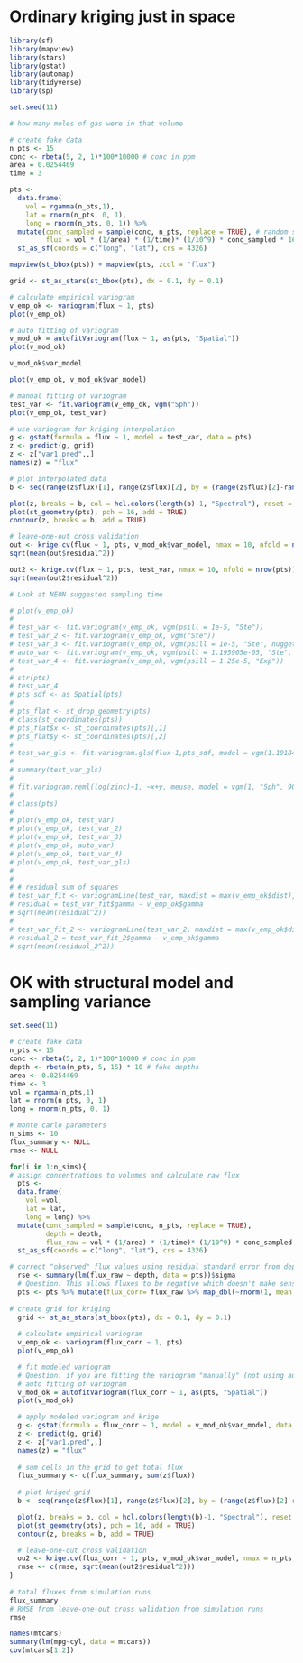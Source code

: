# Ordinary kriging just in space

```r
library(sf)
library(mapview)
library(stars)
library(gstat)
library(automap)
library(tidyverse)
library(sp)

set.seed(11)

# how many moles of gas were in that volume 

# create fake data
n_pts <- 15
conc <- rbeta(5, 2, 1)*100*10000 # conc in ppm 
area = 0.0254469
time = 3

pts <-
  data.frame(
    vol = rgamma(n_pts,1),
    lat = rnorm(n_pts, 0, 1),
    long = rnorm(n_pts, 0, 1)) %>% 
  mutate(conc_sampled = sample(conc, n_pts, replace = TRUE), # random sampling of conc vector
         flux = vol * (1/area) * (1/time)* (1/10^9) * conc_sampled * 16.04 * (1/0.0821)* (1/293.15)) %>% 
  st_as_sf(coords = c("long", "lat"), crs = 4326)

mapview(st_bbox(pts)) + mapview(pts, zcol = "flux")

grid <- st_as_stars(st_bbox(pts), dx = 0.1, dy = 0.1)

# calculate empirical variogram
v_emp_ok <- variogram(flux ~ 1, pts)
plot(v_emp_ok)

# auto fitting of variogram
v_mod_ok = autofitVariogram(flux ~ 1, as(pts, "Spatial"))
plot(v_mod_ok)

v_mod_ok$var_model

plot(v_emp_ok, v_mod_ok$var_model)

# manual fitting of variogram
test_var <- fit.variogram(v_emp_ok, vgm("Sph"))
plot(v_emp_ok, test_var)

# use variogram for kriging interpolation
g <- gstat(formula = flux ~ 1, model = test_var, data = pts)
z <- predict(g, grid)
z <- z["var1.pred",,]
names(z) = "flux"

# plot interpolated data
b <- seq(range(z$flux)[1], range(z$flux)[2], by = (range(z$flux)[2]-range(z$flux)[1])/10)

plot(z, breaks = b, col = hcl.colors(length(b)-1, "Spectral"), reset = FALSE)
plot(st_geometry(pts), pch = 16, add = TRUE)
contour(z, breaks = b, add = TRUE)

# leave-one-out cross validation 
out <- krige.cv(flux ~ 1, pts, v_mod_ok$var_model, nmax = 10, nfold = nrow(pts))
sqrt(mean(out$residual^2))

out2 <- krige.cv(flux ~ 1, pts, test_var, nmax = 10, nfold = nrow(pts))
sqrt(mean(out2$residual^2))

# Look at NEON suggested sampling time 

```

```r
# plot(v_emp_ok)
# 
# test_var <- fit.variogram(v_emp_ok, vgm(psill = 1e-5, "Ste"))
# test_var_2 <- fit.variogram(v_emp_ok, vgm("Ste"))
# test_var_3 <- fit.variogram(v_emp_ok, vgm(psill = 1e-5, "Ste", nugget = 1e-7))
# auto_var <- fit.variogram(v_emp_ok, vgm(psill = 1.195905e-05, "Ste", range = 89.90412, kappa = 10))
# test_var_4 <- fit.variogram(v_emp_ok, vgm(psill = 1.25e-5, "Exp"))
# 
# str(pts)
# test_var_4
# pts_sdf <- as_Spatial(pts)
# 
# pts_flat <- st_drop_geometry(pts)
# class(st_coordinates(pts))
# pts_flat$x <- st_coordinates(pts)[,1]
# pts_flat$y <- st_coordinates(pts)[,2]
# 
# test_var_gls <- fit.variogram.gls(flux~1,pts_sdf, model = vgm(1.191844e-05, "Sph", 45), maxiter = 20, plot = F)
# 
# summary(test_var_gls)
# 
# fit.variogram.reml(log(zinc)~1, ~x+y, meuse, model = vgm(1, "Sph", 900,1))
# 
# class(pts)
# 
# plot(v_emp_ok, test_var)
# plot(v_emp_ok, test_var_2)
# plot(v_emp_ok, test_var_3)
# plot(v_emp_ok, auto_var)
# plot(v_emp_ok, test_var_4)
# plot(v_emp_ok, test_var_gls)
# 
# 
# # residual sum of squares 
# test_var_fit <- variogramLine(test_var, maxdist = max(v_emp_ok$dist), dist_vector = v_emp_ok$dist)
# residual = test_var_fit$gamma - v_emp_ok$gamma
# sqrt(mean(residual^2))
# 
# test_var_fit_2 <- variogramLine(test_var_2, maxdist = max(v_emp_ok$dist), dist_vector = v_emp_ok$dist)
# residual_2 = test_var_fit_2$gamma - v_emp_ok$gamma
# sqrt(mean(residual_2^2))
```

# OK with structural model and sampling variance
```r
set.seed(11)

# create fake data
n_pts <- 15
conc <- rbeta(5, 2, 1)*100*10000 # conc in ppm 
depth <- rbeta(n_pts, 5, 15) * 10 # fake depths
area <- 0.0254469
time <- 3
vol = rgamma(n_pts,1)
lat = rnorm(n_pts, 0, 1)
long = rnorm(n_pts, 0, 1)

# monte carlo parameters
n_sims <- 10
flux_summary <- NULL
rmse <- NULL

for(i in 1:n_sims){
# assign concentrations to volumes and calculate raw flux
  pts <-
  data.frame(
    vol =vol,
    lat = lat,
    long = long) %>% 
  mutate(conc_sampled = sample(conc, n_pts, replace = TRUE), 
         depth = depth, 
         flux_raw = vol * (1/area) * (1/time)* (1/10^9) * conc_sampled * 16.04 * (1/0.0821)* (1/293.15)) %>% 
  st_as_sf(coords = c("long", "lat"), crs = 4326)

# correct "observed" flux values using residual standard error from depth model
  rse <- summary(lm(flux_raw ~ depth, data = pts))$sigma
  # Question: This allows fluxes to be negative which doesn't make sense for ebullition. Should I write in an additional constraint that flux_corr must be positive?
  pts <- pts %>% mutate(flux_corr= flux_raw %>% map_dbl(~rnorm(1, mean = .x, sd =rse)))
  
# create grid for kriging
  grid <- st_as_stars(st_bbox(pts), dx = 0.1, dy = 0.1)
  
  # calculate empirical variogram
  v_emp_ok <- variogram(flux_corr ~ 1, pts)
  plot(v_emp_ok)

  # fit modeled variogram
  # Question: if you are fitting the variogram "manually" (not using autofit), you need to give the function starting parameters, and from what I gather from the internet, people typically eyeball the empirical variogram to get those starting parameters (e.g., sill, nugget, range), so I am not sure how to randomize manual fits except to autofit first and then maybe extract parameters from the model IDed by autofit as having the smallest rss and then applying them to randomly selected model. Because the data are changing by accounting for sampling variance and ebullition concentrations, does this even make sense? Presumably different model runs will have different variogram models using autofit.
  # auto fitting of variogram
  v_mod_ok = autofitVariogram(flux_corr ~ 1, as(pts, "Spatial"))
  plot(v_mod_ok)

  # apply modeled variogram and krige
  g <- gstat(formula = flux_corr ~ 1, model = v_mod_ok$var_model, data = pts)
  z <- predict(g, grid)
  z <- z["var1.pred",,]
  names(z) = "flux"
  
  # sum cells in the grid to get total flux
  flux_summary <- c(flux_summary, sum(z$flux))
  
  # plot kriged grid
  b <- seq(range(z$flux)[1], range(z$flux)[2], by = (range(z$flux)[2]-range(z$flux)[1])/10)

  plot(z, breaks = b, col = hcl.colors(length(b)-1, "Spectral"), reset = FALSE)
  plot(st_geometry(pts), pch = 16, add = TRUE)
  contour(z, breaks = b, add = TRUE)

  # leave-one-out cross validation 
  ou2 <- krige.cv(flux_corr ~ 1, pts, v_mod_ok$var_model, nmax = n_pts, nfold = nrow(pts))
  rmse <- c(rmse, sqrt(mean(out2$residual^2)))
}
 
# total fluxes from simulation runs
flux_summary
# RMSE from leave-one-out cross validation from simulation runs
rmse

names(mtcars)
summary(lm(mpg~cyl, data = mtcars))
cov(mtcars[1:2])
```